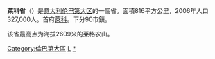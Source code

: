 {{noteTA|G1=意大利地名}}
{{Infobox_ProvinceIT |
  fullname              = Province of Lecco|
  name                  = Lecco|
  region                = [[伦巴第大区|伦巴第大区]] |
  capital               = [[萊科|萊科]] |
  commune               = 90 |
  area                  = 816 |
  population_as_of      = (2004) |
  population            = 311.452 |
  populationdensity     = 381 |
  vehicle               = LC|
  postal_code           = 23900|
  telephone_prefix      = 0341 039 031|
  ISTAT                 = 097|
  president             = Virginio Brivio  |
  map                   = [[File:Lecco_posizione.png|150px]] |
  coatofarms            = |
}}
'''萊科省'''（{{lang-it|Provincia di Lecco}}）是[[意大利|意大利]][[伦巴第大区|伦巴第大区]]的一個省。面積816平方公里，2006年人口327,000人。首府[[萊科|萊科]]。下分90市鎮。

该省最高点为海拔2609米的莱格农山。

{{萊科省市鎮}}
{{Lombardy}}

{{Authority control}}
[[Category:倫巴第大區|Category:倫巴第大區]]
[[Category:意大利省份|L]]
[[Category:莱科省|*]]